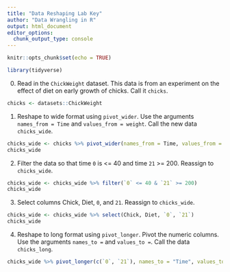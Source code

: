 ```yaml
---
title: "Data Reshaping Lab Key"
author: "Data Wrangling in R"
output: html_document
editor_options: 
  chunk_output_type: console
---
```


```r
knitr::opts_chunk$set(echo = TRUE)
```

```r
library(tidyverse)
```

0.  Read in the `ChickWeight` dataset. This data is from an experiment on the effect of diet on early growth of chicks. Call it `chicks`.

```r
chicks <- datasets::ChickWeight
```

1. Reshape to wide format using `pivot_wider`. Use the arguments `names_from = Time` and `values_from = weight`. Call the new data `chicks_wide`.

```r
chicks_wide <- chicks %>% pivot_wider(names_from = Time, values_from = weight)
chicks_wide
```

2. Filter the data so that time `0` is <= 40 and time `21` >= 200. Reassign to `chicks_wide`.

```r
chicks_wide <- chicks_wide %>% filter(`0` <= 40 & `21` >= 200)
chicks_wide
```

3. Select columns Chick, Diet, `0`, and `21`. Reassign to `chicks_wide`.

```r
chicks_wide <- chicks_wide %>% select(Chick, Diet, `0`, `21`)
chicks_wide
```

4. Reshape to long format using `pivot_longer`. Pivot the numeric columns. Use the arguments `names_to = ` and `values_to = `. Call the data `chicks_long`.

```r
chicks_wide %>% pivot_longer(c(`0`, `21`), names_to = "Time", values_to = "weight")
```
